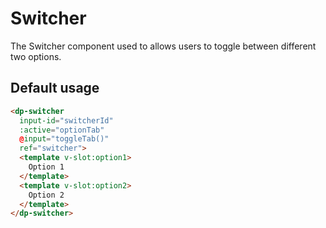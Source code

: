
<Meta
    title="Components/Switcher"
    component={DpSwitcher}
/>

# Switcher

The Switcher component used to allows users to toggle between different two options.

## Default usage

```html
<dp-switcher
  input-id="switcherId"
  :active="optionTab"
  @input="toggleTab()"
  ref="switcher">
  <template v-slot:option1>
    Option 1
  </template>
  <template v-slot:option2>
    Option 2
  </template>
</dp-switcher>
```
